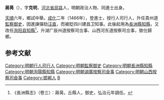 '''蔣昺'''（{{bd|1443年||1515年|catIdx=}}），字'''克明'''，[[河北省|河北省]][[邱县|邱县]]人，明朝政治人物、同進士出身。

[[天顺_(明朝)|天順]]六年，鄉試中舉。[[成化|成化]]二年（1466年），登進士，授行人司行人，升任貴州道[[監察御史|監察御史]]，因進諫彈劾[[汪直|汪直]]，而被貶四川建昌卫知事。此後起用為[[長洲縣|長洲縣]][[知縣|知縣]]，又改任[[洵阳县|洵阳县]][[知縣|知縣]]<ref>《長洲縣志》（卷三）：蔣昺，丘縣人，御史，弘治元年調任。</ref>，升湖广辰州道按察司佥事、山西河东道按察司佥事，致仕歸鄉。

==参考文献==
{{reflist}}

{{明朝人物小作品}}
{{成化二年丙戌科殿試金榜}}

{{DEFAULTSORT:Jiang蔣}}
[[Category:明朝行人司行人|Category:明朝行人司行人]]
[[Category:明朝監察御史|Category:明朝監察御史]]
[[Category:明朝長洲縣知縣|Category:明朝長洲縣知縣]]
[[Category:明朝洵陽縣知縣|Category:明朝洵陽縣知縣]]
[[Category:明朝湖廣按察司僉事|Category:明朝湖廣按察司僉事]]
[[Category:明朝山西按察司僉事|Category:明朝山西按察司僉事]]
[[Category:邯郸人|Category:邯郸人]]
[[Category:蔣姓|B]]